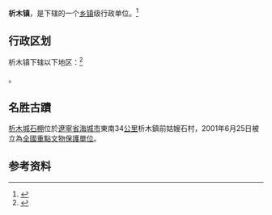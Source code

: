 {{中国乡级行政区|21/03/81/104/000}}

'''析木镇'''，是{{PRC admin/fullname|21/03/81/104/000|3}}下辖的一个[[乡镇|乡镇]]级行政单位。<ref>{{PRC admin/ref sgc|{{PRC admin/parent|21/03/81/104/000}}}}</ref>

==行政区划==
析木镇下辖以下地区：<ref>{{PRC admin/ref sgc|21/03/81/104/000}}</ref>

{{PRC admin/children|21/03/81/104/000}}。

==名胜古蹟==
[[析木城石棚|析木城石棚]]位於[[遼寧省|遼寧省]][[海城市|海城市]]東南34[[公里|公里]]析木鎮前姑嫂石村，2001年6月25日被立為[[全國重點文物保護單位|全國重點文物保護單位]]。

==参考资料==
{{reflist}}

{{行政区划小作品}}
{{PRC admin/navcat|21/03/81/104/000}}
